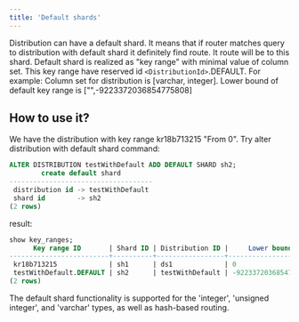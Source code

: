 ```yaml
---
title: 'Default shards'
---
```


Distribution can have a default shard. It means that if router matches query to distribution with default shard it definitely find route. It route will be to this shard. 
Default shard is realized as "key range" with minimal value of column set. This key range have reserved id `<DistributionId>`.DEFAULT.
For example: 
Column set for distribution is [varchar, integer]. Lower bound of default key range is ["",-9223372036854775808]


## How to use it?
We have the distribution with key range kr18b713215 "From 0". Try alter distribution with default shard command:
```sql
ALTER DISTRIBUTION testWithDefault ADD DEFAULT SHARD sh2;
        create default shard        
------------------------------------
 distribution id -> testWithDefault
 shard id        -> sh2
(2 rows)
```
result:
```sql
show key_ranges;
      Key range ID       | Shard ID | Distribution ID |     Lower bound      | Locked 
-------------------------+----------+-----------------+----------------------+--------
 kr18b713215             | sh1      | ds1             | 0                    | true
 testWithDefault.DEFAULT | sh2      | testWithDefault | -9223372036854775808 | false
(2 rows)

```

The default shard functionality is supported for the 'integer', 'unsigned integer', and 'varchar' types, as well as hash-based routing.
